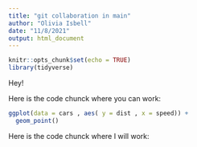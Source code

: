 ```yaml
---
title: "git collaboration in main"
author: "Olivia Isbell"
date: "11/8/2021"
output: html_document
---
```


```r
knitr::opts_chunk$set(echo = TRUE)
library(tidyverse)
```

Hey! 

Here is the code chunck where you can work:
```r
ggplot(data = cars , aes( y = dist , x = speed)) + 
  geom_point()
```

Here is the code chunck where I will work:
```r

```

